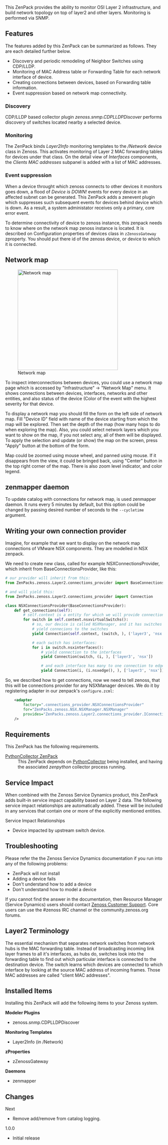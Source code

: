 This ZenPack provides the ability to monitor OSI Layer 2 infrastructure, and build network topology on top of layer2 and other layers. Monitoring is performed via SNMP.

== Features ==

The features added by this ZenPack can be summarized as follows. They are each detailed further below.

* Discovery and periodic remodeling of Neighbor Switches using CDP/LLDP.
* Monitoring of MAC Address table or Forwarding Table for each network interface of device.
* Creating connections between devices, based on Forwarding table information.
* Event suppression based on network map connectivity.

=== Discovery ===

CDP/LLDP based collector plugin ''zenoss.snmp.CDPLLDPDiscover'' performs discovery of switches located nearby a selected device.

=== Monitoring ===

The ZenPack binds ''Layer2Info'' monitoring templates to the ''/Network'' device class in Zenoss. This activates monitoring of Layer 2 MAC forwarding tables for devices under that class. On the detail view of ''Interfaces'' components,  the ''Clients MAC addresses'' subpanel is added with a list of MAC addresses.

=== Event suppression ===
When a device throught which zenoss connects to other devices it monitors goes down, a flood of ''Device is DOWN!'' events for every device in an affected subnet can be generated. This ZenPack adds a zenevent plugin which suppresses such subsequent events for devices behind device which is down. As a result, a system administator receives only a primary, core error event.

To determine connectivity of device to zenoss instance, this zenpack needs to know where on the network map zenoss instance is located. It is described on Configuration properties of devices class in <code>zZenossGateway</code> zproperty. You should put there id of the zenoss device, or device to which it is connected.


== Network map ==
[[File:Network map.png|thumb|320px|Network map]]

To inspect interconnections between devices, you could use a network map page which is accessed by "Infrastructure" -> "Network Map" menu. It shows connections between devices, interfaces, networks and other entities, and also status of the device (Color of the event with the highest severity for that device.

To display a network map you should fill the form on the left side of network map. Fill "Device ID" field with name of the device starting from which the map will be explored. Then set the depth of the map (how many hops to do when exploring the map). Also, you could select network layers which you want to show on the map, if you not select any, all of them will be displayed. To apply the selection and update (or show) the map on the screen, press "Apply" button at the bottom of the form.

Map could be zoomed using mouse wheel, and panned using mouse. If it disappears from the view, it could be bringed back, using "Center" button in the top right corner of the map. There is also zoom level indicator, and color legend.


== zenmapper daemon ==
To update catalog with connections for network map, is used zenmapper daemon. It runs every 5 minutes by default, but this option could be changed by passing desired number of seconds to the <code>--cycletime</code> argument.

== Writing your own connection provider ==
Imagine, for example that we want to display on the network map connections of VMware NSX components. They are modelled in NSX zenpack.

We need to create new class, called for example NSXConnectionsProvider, which inherit from BaseConnectionsProvider, like this:

<syntaxhighlight lang=python>
# our provider will inherit from this:
from ZenPacks.zenoss.Layer2.connections_provider import BaseConnectionsProvider

# and will yield this:
from ZenPacks.zenoss.Layer2.connections_provider import Connection

class NSXConnectionsProvider(BaseConnectionsProvider):
    def get_connections(self):
        # self.context is a entity for which we will provide connections
        for switch in self.context.nsxvirtualSwitchs():
            # so, our device is called NSXManager, and it has switches
            # yield connecions to the switches
            yield Connection(self.context, (switch, ), ('layer3', 'nsx'))

            # each switch has interfaces:
            for i in switch.nsxinterfaces():
                # yield connection to the interfaces
                yield Connection(switch, (i, ), ['layer3', 'nsx'])

                # and each interface has many to one connection to edges:
                yield Connection(i, (i.nsxedge(), ), ['layer3', 'nsx'])
</syntaxhighlight>

So, we described how to get connections, now we need to tell zenoss, that this will be connections provider for any NSXManager devices. We do it by registering adapter in our zenpack's <code>configure.zcml</code>:

<syntaxhighlight lang=xml>
    <adapter
        factory=".connections_provider.NSXConnectionsProvider"
        for="ZenPacks.zenoss.NSX.NSXManager.NSXManager"
        provides="ZenPacks.zenoss.Layer2.connections_provider.IConnectionsProvider"
    />
</syntaxhighlight>

== Requirements ==

This ZenPack has the following requirements.

;[[ZenPack:PythonCollector|PythonCollector ZenPack]]
: This ZenPack depends on [[ZenPack:PythonCollector|PythonCollector]] being installed, and having the associated ''zenpython'' collector process running.

== Service Impact ==

When combined with the Zenoss Service Dynamics product, this ZenPack adds built-in service impact capability based on Layer 2 data. The following service impact relationships are automatically added. These will be included in any services that contain one or more of the explicitly mentioned entities.

;Service Impact Relationships
* Device impacted by upstream switch device.

== Troubleshooting ==

Please refer the the Zenoss Service Dynamics documentation if you run into any of the following problems:

* ZenPack will not install
* Adding a device fails
* Don't understand how to add a device
* Don't understand how to model a device

If you cannot find the answer in the documentation, then Resource Manager (Service Dynamics) users should contact [https://support.zenoss.com Zenoss Customer Support]. Core users can use the #zenoss IRC channel or the community.zenoss.org forums.

== Layer2 Terminology ==
The essential mechanism that separates network switches from network hubs is the MAC forwarding table. Instead of broadcasting incoming link layer frames to all it's interfaces, as hubs do, switches look into the forwarding table to find out which particular interface is connected to the destination device. The switch learns which devices are connected to which interface by looking at the source MAC address of incoming frames. Those MAC addresses are called "client MAC addresses".

== Installed Items ==

Installing this ZenPack will add the following items to your Zenoss system.

'''Modeler Plugins'''
* zenoss.snmp.CDPLLDPDiscover

'''Monitoring Templates'''
* Layer2Info (in /Network)

'''zProperties'''
* zZenossGateway

'''Daemons'''
* zenmapper

== Changes ==

;Next
* Remove add/remove from catalog logging.

;1.0.0
* Initial release
